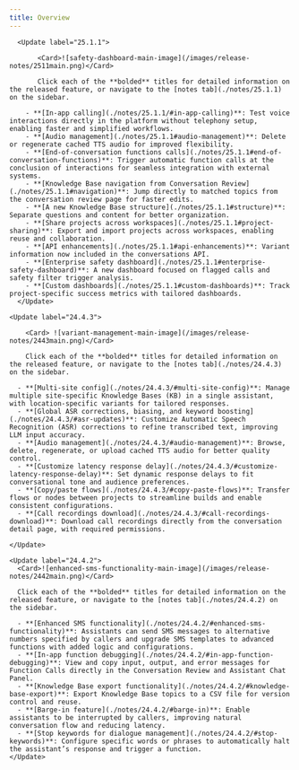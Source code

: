 ```yaml
---
title: Overview
---
```


      <Update label="25.1.1">

           <Card>![safety-dashboard-main-image](/images/release-notes/2511main.png)</Card>

           Click each of the **bolded** titles for detailed information on the released feature, or navigate to the [notes tab](./notes/25.1.1) on the sidebar.

        - **[In-app calling](./notes/25.1.1/#in-app-calling)**: Test voice interactions directly in the platform without telephony setup, enabling faster and simplified workflows.
        - **[Audio management](./notes/25.1.1#audio-management)**: Delete or regenerate cached TTS audio for improved flexibility.
        - **[End-of-conversation functions calls](./notes/25.1.1#end-of-conversation-functions)**: Trigger automatic function calls at the conclusion of interactions for seamless integration with external systems.
        - **[Knowledge Base navigation from Conversation Review](./notes/25.1.1#navigation)**: Jump directly to matched topics from the conversation review page for faster edits.
        - **[A new Knowledge Base structure](./notes/25.1.1#structure)**: Separate questions and content for better organization.
        - **[Share projects across workspaces](./notes/25.1.1#project-sharing)**: Export and import projects across workspaces, enabling reuse and collaboration.
        - **[API enhancements](./notes/25.1.1#api-enhancements)**: Variant information now included in the conversations API.
        - **[Enterprise safety dashboard](./notes/25.1.1#enterprise-safety-dashboard)**: A new dashboard focused on flagged calls and safety filter trigger analysis.
        - **[Custom dashboards](./notes/25.1.1#custom-dashboards)**: Track project-specific success metrics with tailored dashboards.
      </Update>

    <Update label="24.4.3">

        <Card> ![variant-management-main-image](/images/release-notes/2443main.png)</Card>

        Click each of the **bolded** titles for detailed information on the released feature, or navigate to the [notes tab](./notes/24.4.3) on the sidebar.

      - **[Multi-site config](./notes/24.4.3/#multi-site-config)**: Manage multiple site-specific Knowledge Bases (KB) in a single assistant, with location-specific variants for tailored responses.
      - **[Global ASR corrections, biasing, and keyword boosting](./notes/24.4.3/#asr-updates)**: Customize Automatic Speech Recognition (ASR) corrections to refine transcribed text, improving LLM input accuracy.
      - **[Audio management](./notes/24.4.3/#audio-management)**: Browse, delete, regenerate, or upload cached TTS audio for better quality control.
      - **[Customize latency response delay](./notes/24.4.3/#customize-latency-response-delay)**: Set dynamic response delays to fit conversational tone and audience preferences.
      - **[Copy/paste flows](./notes/24.4.3/#copy-paste-flows)**: Transfer flows or nodes between projects to streamline builds and enable consistent configurations.
      - **[Call recordings download](./notes/24.4.3/#call-recordings-download)**: Download call recordings directly from the conversation detail page, with required permissions.

    </Update>

    <Update label="24.4.2">
      <Card>![enhanced-sms-functionality-main-image](/images/release-notes/2442main.png)</Card>

      Click each of the **bolded** titles for detailed information on the released feature, or navigate to the [notes tab](./notes/24.4.2) on the sidebar.

      - **[Enhanced SMS functionality](./notes/24.4.2/#enhanced-sms-functionality)**: Assistants can send SMS messages to alternative numbers specified by callers and upgrade SMS templates to advanced functions with added logic and configurations.
      - **[In-app function debugging](./notes/24.4.2/#in-app-function-debugging)**: View and copy input, output, and error messages for Function Calls directly in the Conversation Review and Assistant Chat Panel.
      - **[Knowledge Base export functionality](./notes/24.4.2/#knowledge-base-export)**: Export Knowledge Base topics to a CSV file for version control and reuse.
      - **[Barge-in feature](./notes/24.4.2/#barge-in)**: Enable assistants to be interrupted by callers, improving natural conversation flow and reducing latency.
      - **[Stop keywords for dialogue management](./notes/24.4.2/#stop-keywords)**: Configure specific words or phrases to automatically halt the assistant’s response and trigger a function.
    </Update>